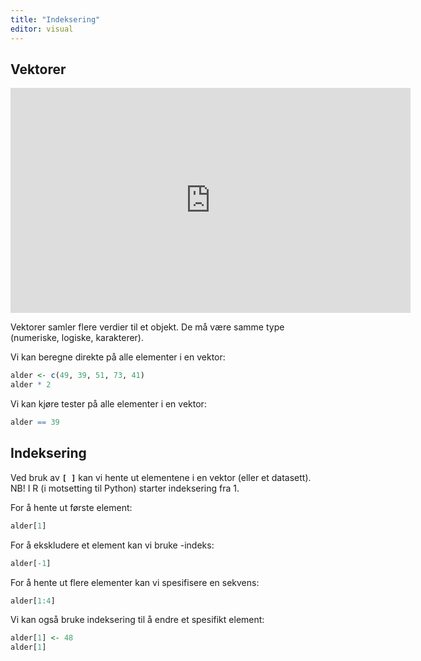 ```yaml
---
title: "Indeksering"
editor: visual
---
```


## Vektorer

<iframe src="https://ssbno.sharepoint.com/sites/S811/_layouts/15/embed.aspx?UniqueId=99009028-f44a-4972-b267-b376f4e8a06b&embed=%7B%22ust%22%3Atrue%2C%22hv%22%3A%22CopyEmbedCode%22%7D&referrer=StreamWebApp&referrerScenario=EmbedDialog.Create" width="640" height="360" frameborder="0" scrolling="no" allowfullscreen title="Indeks.mp4"></iframe>

Vektorer samler flere verdier til et objekt. De må være samme type (numeriske, logiske, karakterer).

Vi kan beregne direkte på alle elementer i en vektor:

```r
alder <- c(49, 39, 51, 73, 41)
alder * 2
```

Vi kan kjøre tester på alle elementer i en vektor:

```r
alder == 39
```

## Indeksering

Ved bruk av **`[ ]`** kan vi hente ut elementene i en vektor (eller et datasett). NB! I R (i motsetting til Python) starter indeksering fra 1.

For å hente ut første element:

```r
alder[1]
```

For å ekskludere et element kan vi bruke -indeks:

```r
alder[-1]
```

For å hente ut flere elementer kan vi spesifisere en sekvens:

```r
alder[1:4]
```

Vi kan også bruke indeksering til å endre et spesifikt element:

```r
alder[1] <- 48
alder[1]
```
